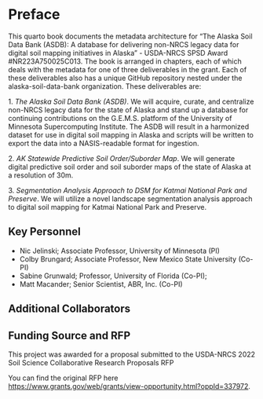 # Preface {.unnumbered}

This quarto book documents the metadata architecture for "The Alaska Soil Data Bank (ASDB): A database for delivering non-NRCS legacy data for digital soil mapping initiatives in Alaska" - USDA-NRCS SPSD Award #NR223A750025C013. The book is arranged in chapters, each of which deals with the metadata for one of three deliverables in the grant. Each of these deliverables also has a unique GitHub repository nested under the alaska-soil-data-bank organization. These deliverables are:

1\. *The Alaska Soil Data Bank (ASDB)*. We will acquire, curate, and centralize non-NRCS legacy data for the state of Alaska and stand up a database for continuing contributions on the G.E.M.S. platform of the University of Minnesota Supercomputing Institute. The ASDB will result in a harmonized dataset for use in digital soil mapping in Alaska and scripts will be written to export the data into a NASIS-readable format for ingestion.

2\. *AK Statewide Predictive Soil Order/Suborder Map*. We will generate digital predictive soil order and soil suborder maps of the state of Alaska at a resolution of 30m.

3\. *Segmentation Analysis Approach to DSM for Katmai National Park and Preserve*. We will utilize a novel landscape segmentation analysis approach to digital soil mapping for Katmai National Park and Preserve.

## Key Personnel

-   Nic Jelinski; Associate Professor, University of Minnesota (PI)
-   Colby Brungard; Associate Professor, New Mexico State University (Co-PI)
-   Sabine Grunwald; Professor, University of Florida (Co-PI);
-   Matt Macander; Senior Scientist, ABR, Inc. (Co-PI)

## Additional Collaborators

## Funding Source and RFP

This project was awarded for a proposal submitted to the USDA-NRCS 2022 Soil Science Collaborative Research Proposals RFP

You can find the original RFP here <https://www.grants.gov/web/grants/view-opportunity.html?oppId=337972>.
